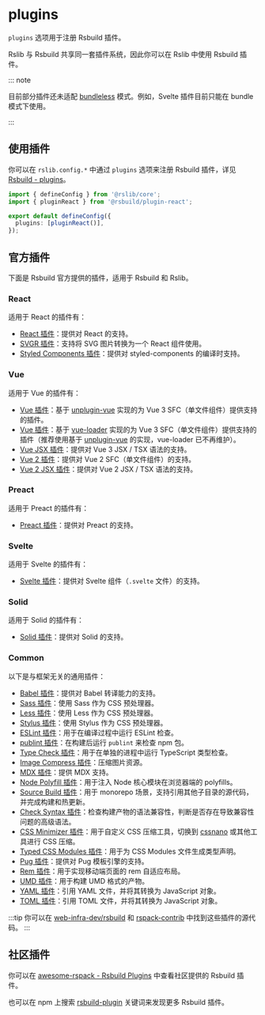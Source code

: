
# plugins <RsbuildDocBadge path="/config/plugins" text="plugins" />

`plugins` 选项用于注册 Rsbuild 插件。

Rslib 与 Rsbuild 共享同一套插件系统，因此你可以在 Rslib 中使用 Rsbuild 插件。

::: note

目前部分插件还未适配 [bundleless](/guide/basic/output-structure#bundle--bundleless) 模式。例如，Svelte 插件目前只能在 bundle 模式下使用。

:::

## 使用插件

你可以在 `rslib.config.*` 中通过 `plugins` 选项来注册 Rsbuild 插件，详见 [Rsbuild - plugins](https://rsbuild.dev/zh/config/plugins)。

```ts title="rslib.config.ts"
import { defineConfig } from '@rslib/core';
import { pluginReact } from '@rsbuild/plugin-react';

export default defineConfig({
  plugins: [pluginReact()],
});
```

## 官方插件

下面是 Rsbuild 官方提供的插件，适用于 Rsbuild 和 Rslib。

### React

适用于 React 的插件有：

- [React 插件](https://rsbuild.dev/zh/plugins/list/plugin-react)：提供对 React 的支持。
- [SVGR 插件](https://rsbuild.dev/zh/plugins/list/plugin-svgr)：支持将 SVG 图片转换为一个 React 组件使用。
- [Styled Components 插件](https://github.com/rspack-contrib/rsbuild-plugin-styled-components)：提供对 styled-components 的编译时支持。

### Vue

适用于 Vue 的插件有：

- [Vue 插件](https://github.com/rspack-contrib/rsbuild-plugin-unplugin-vue)：基于 [unplugin-vue](https://github.com/unplugin/unplugin-vue) 实现的为 Vue 3 SFC（单文件组件）提供支持的插件。
- [Vue 插件](https://rsbuild.dev/zh/plugins/list/plugin-vue)：基于 [vue-loader](https://github.com/vuejs/vue-loader) 实现的为 Vue 3 SFC（单文件组件）提供支持的插件（推荐使用基于 [unplugin-vue](https://github.com/unplugin/unplugin-vue) 的实现，vue-loader 已不再维护）。
- [Vue JSX 插件](https://github.com/rspack-contrib/rsbuild-plugin-vue-jsx)：提供对 Vue 3 JSX / TSX 语法的支持。
- [Vue 2 插件](https://github.com/rspack-contrib/rsbuild-plugin-vue2)：提供对 Vue 2 SFC（单文件组件）的支持。
- [Vue 2 JSX 插件](https://github.com/rspack-contrib/rsbuild-plugin-vue2-jsx)：提供对 Vue 2 JSX / TSX 语法的支持。

### Preact

适用于 Preact 的插件有：

- [Preact 插件](https://rsbuild.dev/zh/plugins/list/plugin-preact)：提供对 Preact 的支持。

### Svelte

适用于 Svelte 的插件有：

- [Svelte 插件](https://rsbuild.dev/zh/plugins/list/plugin-svelte)：提供对 Svelte 组件（`.svelte` 文件）的支持。

### Solid

适用于 Solid 的插件有：

- [Solid 插件](https://rsbuild.dev/zh/plugins/list/plugin-solid)：提供对 Solid 的支持。

### Common

以下是与框架无关的通用插件：

- [Babel 插件](https://rsbuild.dev/zh/plugins/list/plugin-babel)：提供对 Babel 转译能力的支持。
- [Sass 插件](https://rsbuild.dev/zh/plugins/list/plugin-sass)：使用 Sass 作为 CSS 预处理器。
- [Less 插件](https://rsbuild.dev/zh/plugins/list/plugin-less)：使用 Less 作为 CSS 预处理器。
- [Stylus 插件](https://rsbuild.dev/zh/plugins/list/plugin-stylus)：使用 Stylus 作为 CSS 预处理器。
- [ESLint 插件](https://github.com/rspack-contrib/rsbuild-plugin-eslint)：用于在编译过程中运行 ESLint 检查。
- [publint 插件](https://github.com/rspack-contrib/rsbuild-plugin-publint)：在构建后运行 `publint` 来检查 npm 包。
- [Type Check 插件](https://github.com/rspack-contrib/rsbuild-plugin-type-check)：用于在单独的进程中运行 TypeScript 类型检查。
- [Image Compress 插件](https://github.com/rspack-contrib/rsbuild-plugin-image-compress)：压缩图片资源。
- [MDX 插件](https://github.com/rspack-contrib/rsbuild-plugin-mdx)：提供 MDX 支持。
- [Node Polyfill 插件](https://github.com/rspack-contrib/rsbuild-plugin-node-polyfill)：用于注入 Node 核心模块在浏览器端的 polyfills。
- [Source Build 插件](https://github.com/rspack-contrib/rsbuild-plugin-source-build)：用于 monorepo 场景，支持引用其他子目录的源代码，并完成构建和热更新。
- [Check Syntax 插件](https://github.com/rspack-contrib/rsbuild-plugin-check-syntax)：检查构建产物的语法兼容性，判断是否存在导致兼容性问题的高级语法。
- [CSS Minimizer 插件](https://github.com/rspack-contrib/rsbuild-plugin-css-minimizer)：用于自定义 CSS 压缩工具，切换到 [cssnano](https://github.com/cssnano/cssnano) 或其他工具进行 CSS 压缩。
- [Typed CSS Modules 插件](https://github.com/rspack-contrib/rsbuild-plugin-typed-css-modules)：用于为 CSS Modules 文件生成类型声明。
- [Pug 插件](https://github.com/rspack-contrib/rsbuild-plugin-pug)：提供对 Pug 模板引擎的支持。
- [Rem 插件](https://github.com/rspack-contrib/rsbuild-plugin-rem)：用于实现移动端页面的 rem 自适应布局。
- [UMD 插件](https://github.com/rspack-contrib/rsbuild-plugin-umd)：用于构建 UMD 格式的产物。
- [YAML 插件](https://github.com/rspack-contrib/rsbuild-plugin-yaml)：引用 YAML 文件，并将其转换为 JavaScript 对象。
- [TOML 插件](https://github.com/rspack-contrib/rsbuild-plugin-toml)：引用 TOML 文件，并将其转换为 JavaScript 对象。

:::tip
你可以在 [web-infra-dev/rsbuild](https://github.com/web-infra-dev/rsbuild) 和 [rspack-contrib](https://github.com/rspack-contrib) 中找到这些插件的源代码。
:::

## 社区插件

你可以在 [awesome-rspack - Rsbuild Plugins](https://github.com/web-infra-dev/awesome-rspack?tab=readme-ov-file#rsbuild-plugins) 中查看社区提供的 Rsbuild 插件。

也可以在 npm 上搜索 [rsbuild-plugin](https://www.npmjs.com/search?q=rsbuild-plugin&ranking=popularity) 关键词来发现更多 Rsbuild 插件。
